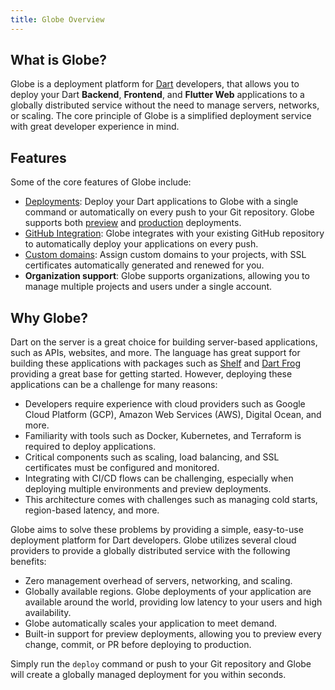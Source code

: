 ```yaml
---
title: Globe Overview
---
```


## What is Globe?

Globe is a deployment platform for [Dart](https://dart.dev/) developers, that allows you to deploy your Dart **Backend**, **Frontend**, and **Flutter Web** applications to a globally
distributed service without the need to manage servers, networks, or scaling. The core principle of Globe is a simplified deployment service
with great developer experience in mind.

## Features

Some of the core features of Globe include:

- [Deployments][deployment-url]: Deploy your Dart applications to Globe with a single command or automatically on every push to your Git repository. Globe supports both [preview][preview-url] and [production][production-url] deployments.
- [GitHub Integration][github-integration-url]: Globe integrates with your existing GitHub repository to automatically deploy your applications on every push.
- [Custom domains][custom-domains-url]: Assign custom domains to your projects, with SSL certificates automatically generated and renewed for you.
- **Organization support**: Globe supports organizations, allowing you to manage multiple projects and users under a single account.

## Why Globe?

Dart on the server is a great choice for building server-based applications, such as APIs, websites, and more. The language has great support for building these applications with packages such
as [Shelf][shelf-url-ext] and [Dart Frog][dart-frog-url-ext] providing a great base for getting started. However, deploying these applications can be a challenge for
many reasons:

- Developers require experience with cloud providers such as Google Cloud Platform (GCP), Amazon Web Services (AWS), Digital Ocean, and more.
- Familiarity with tools such as Docker, Kubernetes, and Terraform is required to deploy applications.
- Critical components such as scaling, load balancing, and SSL certificates must be configured and monitored.
- Integrating with CI/CD flows can be challenging, especially when deploying multiple environments and preview deployments.
- This architecture comes with challenges such as managing cold starts, region-based latency, and more.

Globe aims to solve these problems by providing a simple, easy-to-use deployment platform for Dart developers. Globe utilizes several cloud providers to provide a globally distributed service with the following benefits:

- Zero management overhead of servers, networking, and scaling.
- Globally available regions. Globe deployments of your application are available around the world, providing low latency to your users and high availability.
- Globe automatically scales your application to meet demand.
- Built-in support for preview deployments, allowing you to preview every change, commit, or PR before deploying to production.

Simply run the `deploy` command or push to your Git repository and Globe will create a globally managed deployment for you within seconds.

[deployment-url]: /deployments 
[github-integration-url]: /deployments/github-integration
[custom-domains-url]: /domains#custom-domains
[preview-url]: /deployments#creating-a-preview-deployment
[production-url]: /deployments#creating-a-production-deployment
[shelf-url-ext]: https://pub.dev/packages/shelf
[dart-frog-url-ext]: https://pub.dev/packages/dart_frog
